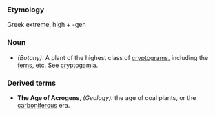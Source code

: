 ===Etymology===
Greek extreme, high + -gen
===Noun===
*''(Botany):'' A plant of the highest class of [[cryptogram]]s, including the [[fern]]s, etc. See [[cryptogamia]]. 
===Derived terms===
*'''The Age of Acrogens''', ''(Geology):'' the age of coal plants, or the [[carboniferous]] era.